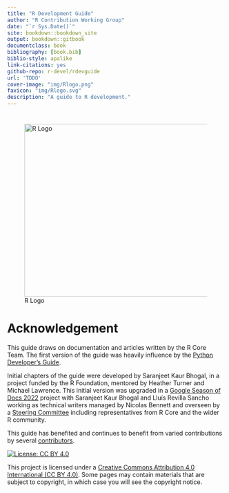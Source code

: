 ```yaml
--- 
title: "R Development Guide"
author: "R Contribution Working Group"
date: "`r Sys.Date()`"
site: bookdown::bookdown_site
output: bookdown::gitbook
documentclass: book
bibliography: [book.bib]
biblio-style: apalike
link-citations: yes
github-repo: r-devel/rdevguide
url: 'TDDO'
cover-image: "img/Rlogo.png"
favicon: "img/Rlogo.svg"
description: "A guide to R development."
---
```


# {-}

![R Logo](img/Rlogo.png){height=400px width=500px}

# Acknowledgement {-}

This guide draws on documentation and articles written by the R Core Team. The first version of the guide was heavily influence by the [Python Developer's Guide](https://devguide.python.org/).

Initial chapters of the guide were developed by Saranjeet Kaur Bhogal, in a project funded by the R Foundation, mentored by Heather Turner and Michael Lawrence. This initial version was upgraded in a [Google Season of Docs 2022](https://github.com/rstats-gsod/gsod2022/wiki/GSOD-2022-Proposal) project with Saranjeet Kaur Bhogal and Lluís Revilla Sancho working as technical writers managed by Nicolas Bennett and overseen by a [Steering Committee](https://github.com/rstats-gsod/gsod2022/wiki/GSOD-2022-Proposal#steering-committee) including representatives from R Core and the wider R community.

This guide has benefited and continues to benefit from varied contributions by several [contributors](https://github.com/r-devel/rdevguide#contributors-). 


[![License: CC BY 4.0](img/ccby.png)](https://creativecommons.org/licenses/by/4.0/){width=180px}

This project is licensed under a [Creative Commons Attribution 4.0 International (CC BY 4.0)](https://creativecommons.org/licenses/by/4.0/). Some pages may contain materials that are subject to copyright, in which case you will see the copyright notice.
